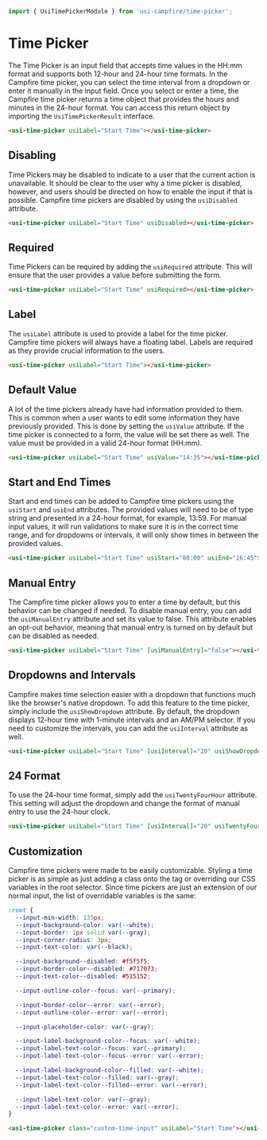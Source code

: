 ```ts
import { UsiTimePickerModule } from 'usi-campfire/time-picker';
```

# Time Picker
The Time Picker is an input field that accepts time values in the HH:mm format and supports both 12-hour and 24-hour time formats. In the Campfire time picker,
you can select the time interval from a dropdown or enter it manually in the input field. Once you select or enter a time, the Campfire time picker returns a
time object that provides the hours and minutes in the 24-hour format. You can access this return object by importing the `UsiTimePickerResult` interface.

```html
<usi-time-picker usiLabel="Start Time"></usi-time-picker>
```

## Disabling
Time Pickers may be disabled to indicate to a user that the current action is unavailable. It should be clear to the user why a time picker is disabled,
however, and users should be directed on how to enable the input if that is possible. Campfire time pickers are disabled by using the `usiDisabled` attribute.

```html
<usi-time-picker usiLabel="Start Time" usiDisabled></usi-time-picker>
```

## Required
Time Pickers can be required by adding the `usiRequired` attribute. This will ensure that the user provides a value before submitting the form.

```html
<usi-time-picker usiLabel="Start Time" usiRequired></usi-time-picker>
```

## Label
The `usiLabel` attribute is used to provide a label for the time picker. Campfire time pickers will always have a floating label. Labels are required as they
provide crucial information to the users.

```html
<usi-time-picker usiLabel="Start Time"></usi-time-picker>
```

## Default Value
A lot of the time pickers already have had information provided to them. This is common when a user wants to edit some information they have previously provided.
This is done by setting the `usiValue` attribute. If the time picker is connected to a form, the value will be set there as well. The value must be provided in a
valid 24-hour format (HH:mm).

```html
<usi-time-picker usiLabel="Start Time" usiValue="14:35"></usi-time-picker>
```

## Start and End Times
Start and end times can be added to Campfire time pickers using the `usiStart` and `usiEnd` attributes. The provided values will need to be of type string and
presented in a 24-hour format, for example, 13:59. For manual input values, it will run validations to make sure it is in the correct time range, and for
dropdowns or intervals, it will only show times in between the provided values.

```html
<usi-time-picker usiLabel="Start Time" usiStart="08:00" usiEnd="16:45"></usi-time-picker>
```

## Manual Entry
The Campfire time picker allows you to enter a time by default, but this behavior can be changed if needed. To disable manual entry, you can add the
`usiManualEntry` attribute and set its value to false. This attribute enables an opt-out behavior, meaning that manual entry is turned on by default but can be
disabled as needed.

```html
<usi-time-picker usiLabel="Start Time" [usiManualEntry]="false"></usi-time-picker>
```

## Dropdowns and Intervals
Campfire makes time selection easier with a dropdown that functions much like the browser's native dropdown. To add this feature to the time picker, simply
include the `usiShowDropdown` attribute. By default, the dropdown displays 12-hour time with 1-minute intervals and an AM/PM selector. If you need to customize
the intervals, you can add the `usiInterval` attribute as well.

```html
<usi-time-picker usiLabel="Start Time" [usiInterval]="20" usiShowDropdown></usi-time-picker>
```

## 24 Format
To use the 24-hour time format, simply add the `usiTwentyFourHour` attribute. This setting will adjust the dropdown and change the format of manual entry to use
the 24-hour clock.

```html
<usi-time-picker usiLabel="Start Time" [usiInterval]="20" usiTwentyFourHour></usi-time-picker>
```

## Customization
Campfire time pickers were made to be easily customizable. Styling a time picker is as simple as just adding a class onto the tag or overriding our CSS variables
in the root selector. Since time pickers are just an extension of our normal input, the list of overridable variables is the same:

```css
:root {
  --input-min-width: 135px;
  --input-background-color: var(--white);
  --input-border: 1px solid var(--gray);
  --input-corner-radius: 3px;
  --input-text-color: var(--black);

  --input-background--disabled: #f5f5f5;
  --input-border-color--disabled: #717073;
  --input-text-color--disabled: #515152;

  --input-outline-color--focus: var(--primary);

  --input-border-color--error: var(--error);
  --input-outline-color--error: var(--error);

  --input-placeholder-color: var(--gray);

  --input-label-background-color--focus: var(--white);
  --input-label-text-color--focus: var(--primary);
  --input-label-text-color--focus--error: var(--error);

  --input-label-background-color--filled: var(--white);
  --input-label-text-color--filled: var(--gray);
  --input-label-text-color--filled--error: var(--error);

  --input-label-text-color: var(--gray);
  --input-label-text-color--error: var(--error);
}
```

```html
<usi-time-picker class="custom-time-input" usiLabel="Start Time"></usi-time-picker>
```
